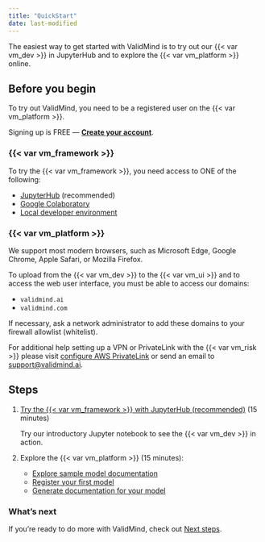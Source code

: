 ```yaml
---
title: "QuickStart"
date: last-modified
---
```


The easiest way to get started with ValidMind is to try out our {{< var vm_dev >}} in JupyterHub and to explore the {{< var vm_platform >}} online. 

## Before you begin

To try out ValidMind, you need to be a registered user on the {{< var vm_platform >}}.

::: {.callout title="Need an account for ValidMind?"}
Signing up is FREE — **[Create your account]({{< var vm_url >}})**.
:::

### {{< var vm_framework >}}

To try the {{< var vm_framework >}}, you need access to ONE of the following:

- [JupyterHub](quickstart-try-developer-framework-with-jupyterhub.qmd) (recommended)
- [Google Colaboratory](quickstart-try-developer-framework-with-colab.qmd)
- [Local developer environment](quickstart-try-developer-framework-in-your-own-developer-environment.qmd)

### {{< var vm_platform >}}

We support most modern browsers, such as Microsoft Edge, Google Chrome, Apple Safari, or Mozilla Firefox.

To upload from the {{< var vm_dev >}} to the {{< var vm_ui >}} and to access the web user interface, you must be able to access our domains:

- `validmind.ai`
- `validmind.com`

If necessary, ask a network administrator to add these domains to your firewall allowlist (whitelist). 

::: {.callout-important title="If your company has strict security requirements and requires you to connect via VPN or AWS PrivateLink, please contact your IT/InfoSec team."}
 For additional help setting up a VPN or PrivateLink with the {{< var vm_risk >}} please visit [configure AWS PrivateLink](configure-aws-privatelink.qmd) or send an email to <support@validmind.ai>.
:::

## Steps

1. [Try the {{< var vm_framework >}} with JupyterHub (recommended)](quickstart-try-developer-framework-with-jupyterhub.qmd) (15 minutes)

   Try our introductory Jupyter notebook to see the {{< var vm_dev >}} in action. 

2. Explore the {{< var vm_platform >}} (15 minutes):

    - [Explore sample model documentation](quickstart-explore-sample-model-documentation.qmd)
    - [Register your first model](quickstart-register-your-first-model.qmd)
    - [Generate documentation for your model](quickstart-generate-documentation-for-your-model.qmd)

### What's next

If you're ready to do more with ValidMind, check out [Next steps](next-steps.qmd).
